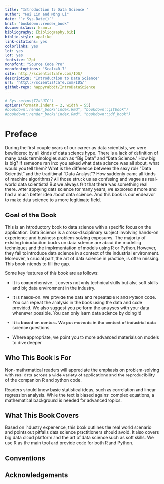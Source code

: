 ```yaml
--- 
title: "Introduction to Data Science "
author: "Hui Lin and Ming Li"
date: "`r Sys.Date()`"
knit: "bookdown::render_book"
documentclass: krantz
bibliography: [bibliography.bib]
biblio-style: apalike
link-citations: yes
colorlinks: yes
lot: yes
lof: yes
fontsize: 12pt
monofont: "Source Code Pro"
monofontoptions: "Scale=0.7"
site: http://scientistcafe.com/IDS/
description: "Introduction to Data Science"
url: 'http\://scientistcafe.com/IDS/'
github-repo: happyrabbit/IntroDataScience
---
```


```r
# Sys.setenv(TZ="UTC")
options(formatR.indent = 2, width = 55)
#bookdown::render_book("index.Rmd", "bookdown::gitbook")
#bookdown::render_book("index.Rmd", "bookdown::pdf_book")
```

# Preface{-}

During the first couple years of our career as data scientists, we were bewildered by all kinds of data science hype. There is a lack of definition of many basic terminologies such as "Big Data" and "Data Science."  How big is big?  If someone ran into you asked what data science was all about, what would you tell them?  What is the difference between the sexy role "Data Scientist" and the traditional "Data Analyst"? How suddenly came all kinds of machine algorithms? All those struck us as confusing and vague as real-world data scientists!  But we always felt that there was something real there. After applying data science for many years, we explored it more and had a much better idea about data science. And this book is our endeavor to make data science to a more legitimate field. 

## Goal of the Book {-}

This is an introductory book to data science with a specific focus on the application. Data Science is a cross-disciplinary subject involving hands-on experience and business problem-solving exposures. The majority of existing introduction books on data science are about the modeling techniques and the implementation of models using R or Python. However, they fail to introduce data science in a context of the industrial environment. Moreover, a crucial part, the art of data science in practice, is often missing. This book intends to fill the gap. 

Some key features of this book are as follows:

- It is comprehensive. It covers not only technical skills but also soft skills and big data environment in the industry.

- It is hands-on. We provide the data and repeatable R and Python code. You can repeat the analysis in the book using the data and code provided. We also suggest you perform the analyses with your data whenever possible. You can only learn data science by doing it!

- It is based on context. We put methods in the context of industrial data science questions. 

- Where appropriate, we point you to more advanced materials on models to dive deeper

## Who This Book Is For {-}

Non-mathematical readers will appreciate the emphasis on problem-solving with real data across a wide variety of applications and the reproducibility of the companion R and python code.

Readers should know basic statistical ideas, such as correlation and linear regression analysis. While the text is biased against complex equations, a mathematical background is needed for advanced topics.

## What This Book Covers {-}

Based on industry experience, this book outlines the real world scenario and points out pitfalls data science practitioners should avoid. It also covers big data cloud platform and the art of data science such as soft skills. We use R as the main tool and provide code for both R and Python.

## Conventions {-}

## Acknowledgements  {-}
